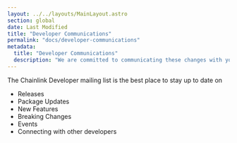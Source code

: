 ```yaml
---
layout: ../../layouts/MainLayout.astro
section: global
date: Last Modified
title: "Developer Communications"
permalink: "docs/developer-communications"
metadata:
  title: "Developer Communications"
  description: "We are committed to communicating these changes with you in advance. This page will provide information on our current communication channels and detail active notifications / upgrade plans with timelines."
---
```



The Chainlink Developer mailing list is the best place to stay up to date on

- Releases
- Package Updates
- New Features
- Breaking Changes
- Events
- Connecting with other developers

<DeveloperCommunicationsCallout />
